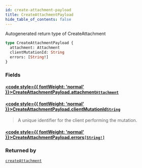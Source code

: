 ```yaml
---
id: create-attachment-payload
title: CreateAttachmentPayload
hide_table_of_contents: false
---
```








Autogenerated return type of CreateAttachment

```graphql
type CreateAttachmentPayload {
  attachment: Attachment
  clientMutationId: String
  errors: [String!]
}
```


### Fields

#### [<code style={{ fontWeight: 'normal' }}>CreateAttachmentPayload.<b>attachment</b></code>](#)<Bullet />[`Attachment`](/api/graphql/documentation/objects/attachment) <Badge class="secondary" text="object"/>
> 
> 

#### [<code style={{ fontWeight: 'normal' }}>CreateAttachmentPayload.<b>clientMutationId</b></code>](#)<Bullet />[`String`](/api/graphql/documentation/scalars/string) <Badge class="secondary" text="scalar"/>
> A unique identifier for the client performing the mutation.
> 

#### [<code style={{ fontWeight: 'normal' }}>CreateAttachmentPayload.<b>errors</b></code>](#)<Bullet />[`[String!]`](/api/graphql/documentation/scalars/string) <Badge class="secondary" text="list"/> <Badge class="secondary" text="scalar"/>
> 
> 



### Returned by

[`createAttachment`](/api/graphql/documentation/mutations/create-attachment)  <Badge class="secondary" text="mutation"/>



